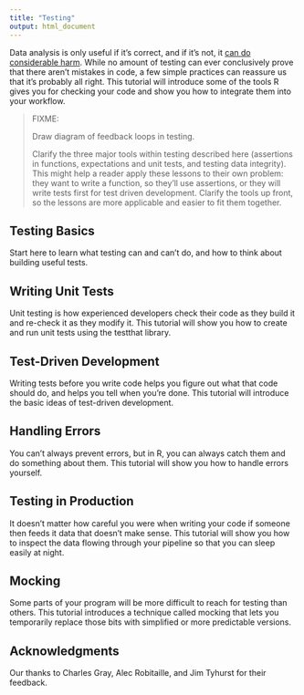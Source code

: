 ```yaml
---
title: "Testing"
output: html_document
---
```


Data analysis is only useful if it's correct, and if it's not, it [can do considerable harm](https://theconversation.com/the-reinhart-rogoff-error-or-how-not-to-excel-at-economics-13646).
While no amount of testing can ever conclusively prove that there aren't mistakes in code, a few simple practices can reassure us that it's probably all right.
This tutorial will introduce some of the tools R gives you for checking your code and show you how to integrate them into your workflow.

> FIXME:
>
> Draw diagram of feedback loops in testing.
>
> Clarify the three major tools within testing described here (assertions in functions, expectations and unit tests, and testing data integrity).
> This might help a reader apply these lessons to their own problem:
> they want to write a function, so they'll use assertions, or they will write tests first for test driven development.
> Clarify the tools up front, so the lessons are more applicable and easier to fit them together.

## Testing Basics

Start here to learn what testing can and can't do, and how to think about building useful tests.

## Writing Unit Tests

Unit testing is how experienced developers check their code as they build it and re-check it as they modify it. This tutorial will show you how to create and run unit tests using the testthat library.

## Test-Driven Development

Writing tests before you write code helps you figure out what that code should do, and helps you tell when you're done. This tutorial will introduce the basic ideas of test-driven development.

## Handling Errors

You can't always prevent errors, but in R, you can always catch them and do something about them. This tutorial will show you how to handle errors yourself.

## Testing in Production

It doesn't matter how careful you were when writing your code if someone then feeds it data that doesn't make sense. This tutorial will show you how to inspect the data flowing through your pipeline so that you can sleep easily at night.

## Mocking

Some parts of your program will be more difficult to reach for testing than others.  This tutorial introduces a technique called mocking that lets you temporarily replace those bits with simplified or more predictable versions.

## Acknowledgments

Our thanks to Charles Gray, Alec Robitaille, and Jim Tyhurst for their feedback.
